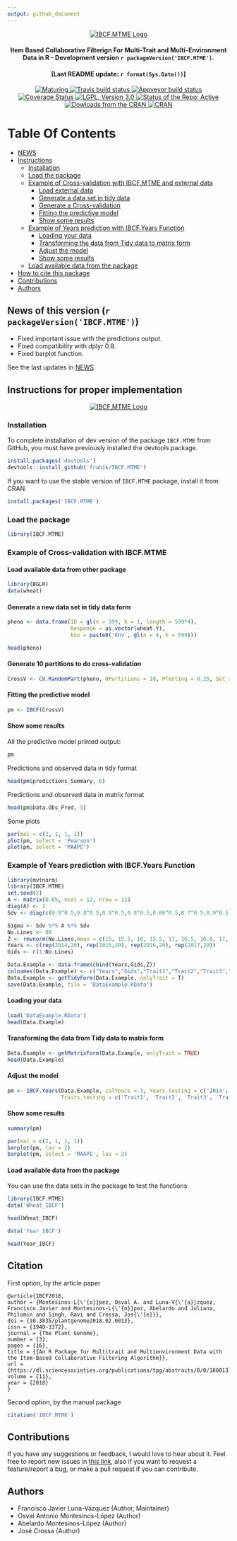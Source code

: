 ```yaml
---
output: github_document
---
```


<p align="center">
  <a href="https://github.com/frahik/IBCF.MTME">
    <img src="Logo.png" alt="IBCF.MTME Logo"/>
  </a>
  <h4 align="center">
    **I**tem **B**ased **C**ollaborative **F**ilterign For **M**ulti-**T**rait and **M**ulti-**E**nvironment Data in R  - Development version `r packageVersion('IBCF.MTME')`.
  </h4>
  <h4 align="center">
    [Last README update: `r format(Sys.Date())`]
  </h4>
  
  <p align="center">
  <a href="https://www.tidyverse.org/lifecycle/#maturing">
    <img src="https://img.shields.io/badge/lifecycle-maturing-blue.svg" alt="Maturing"> </a>
  <a href="https://travis-ci.org/frahik/IBCF.MTME">
    <img src="https://travis-ci.org/frahik/IBCF.MTME.svg?branch=master" alt="Travis build status"> </a> 
  <a href="https://ci.appveyor.com/project/frahik/ibcf-mtme">
    <img src="https://ci.appveyor.com/api/projects/status/xvfx0ch4vbyko1fs?svg=true" alt="Appveyor build status"> </a> 
  <a href='https://coveralls.io/github/frahik/IBCF.MTME?branch=master'>
    <img src='https://coveralls.io/repos/github/frahik/IBCF.MTME/badge.svg?branch=master' alt='Coverage Status' /> </a> 
  <a href="https://www.gnu.org/licenses/lgpl-3.0">
    <img src="https://img.shields.io/badge/License-LGPL%20v3-blue.svg" alt="LGPL, Version 3.0"> </a> 
  <a href="http://www.repostatus.org/#active">
    <img src="http://www.repostatus.org/badges/latest/active.svg" alt="Status of the Repo: Active"> </a>
  <a href="">
    <img src="http://cranlogs.r-pkg.org/badges/IBCF.MTME" alt="Dowloads from the CRAN"> </a> 
  <a href="https://cran.r-project.org/package=IBCF.MTME">
    <img src="http://www.r-pkg.org/badges/version-ago/IBCF.MTME" alt="CRAN"> </a>
  </p>
</p>

# Table Of Contents
  - [NEWS](#news)
  - [Instructions](#instructions)
    - [Installation](#install)
    - [Load the package](#package)
    - [Example of Cross-validation with IBCF.MTME and external data](#example1)
      - [Load external data](#external-data)
      - [Generate a data set in tidy data](#generate-tidydata)
      - [Generate a Cross-validation](#generate-crossvalidation)
      - [Fitting the predictive model](#fit-model)
      - [Show some results](#results)
    - [Example of Years prediction with IBCF.Years Function](#example2)
      - [Loading your data](#external-data2)
      - [Transforming the data from Tidy data to matrix form](#generate-matrixform)
      - [Adjust the model](#adjust-model)
      - [Show some results](#results)
    - [Load available data from the package](#load-data)
  - [How to cite this package](#cite)
  - [Contributions](#contributions)
  - [Authors](#authors)

<h2 id="news">
  News of this version (`r packageVersion('IBCF.MTME')`)
</h2>

* Fixed important issue with the predictions output.
* Fixed compatibility with dplyr 0.8.
* Fixed barplot function.

See the last updates in [NEWS](NEWS.md).

<h2 id="instructions">
  Instructions for proper implementation
</h2>

<p align="center">
  <a href="https://github.com/frahik/IBCF.MTME">
    <img src="IBCF_HowAnalyzeYourData.png" alt="IBCF.MTME Logo"/>
  </a>
</p>

<h3 id="install">
  Installation
</h3>

To complete installation of dev version of the package `IBCF.MTME` from GitHub, you must have previously installed the devtools package.

```r
install.packages('devtools')
devtools::install_github('frahik/IBCF.MTME')
```

If you want to use the stable version of `IBCF.MTME` package, install it from CRAN.

```r
install.packages('IBCF.MTME')
```

<h3 id="package">
  Load the package
</h3>

```r
library(IBCF.MTME)
```

<h3 id="example1">
  Example of Cross-validation with IBCF.MTME
</h3>

<h4 id="external-data">
  Load available data from other package
</h4>
 
```r
library(BGLR)
data(wheat)
```

<h4 id="generate-tidydata">
  Generate a new data set in tidy data form
</h4>

```r
pheno <- data.frame(ID = gl(n = 599, k = 1, length = 599*4),
                    Response = as.vector(wheat.Y),
                    Env = paste0('Env', gl(n = 4, k = 599)))

head(pheno)
```

<h4 id="generate-crossvalidation">
  Generate 10 partitions to do cross-validation
</h4>

```r
CrossV <- CV.RandomPart(pheno, NPartitions = 10, PTesting = 0.25, Set_seed = 123)
```

<h4 id="fit-model">
  Fitting the predictive model
</h4>

```r
pm <- IBCF(CrossV)
```

<h4 id="results">
  Show some results
</h4>

All the predictive model printed output:

```r
pm
```

Predictions and observed data in tidy format
```r
head(pm$predictions_Summary, 6)
```

Predictions and observed data in matrix format
```r
head(pm$Data.Obs_Pred, 5)
```

Some plots

```r
par(mai = c(2, 1, 1, 1))
plot(pm, select = 'Pearson')
plot(pm, select = 'MAAPE')
```

<h3 id="example2">
  Example of Years prediction with IBCF.Years Function
</h3>


```r
library(mvtnorm)
library(IBCF.MTME)
set.seed(2)
A <- matrix(0.65, ncol = 12, nrow = 12)
diag(A) <- 1
Sdv <- diag(c(0.9^0.5,0.8^0.5,0.9^0.5,0.8^0.5,0.86^0.5,0.7^0.5,0.9^0.5,0.8^0.5,0.9^0.5,0.7^0.5,0.7^0.5,0.85^0.5))

Sigma <- Sdv %*% A %*% Sdv
No.Lines <- 80
Z <- rmvnorm(No.Lines,mean = c(15, 15.5, 16, 15.5, 17, 16.5, 16.0, 17, 16.6, 18, 16.3, 18), sigma = Sigma)
Years <- c(rep(2014,20), rep(2015,20), rep(2016,20), rep(2017,20))
Gids <- c(1:No.Lines)

Data.Example <- data.frame(cbind(Years,Gids,Z))
colnames(Data.Example) <- c("Years","Gids","Trait1","Trait2","Trait3","Trait4","Trait5","Trait6","Trait7","Trait8","Trait9","Trait10","Trait11","Trait12")
Data.Example <- getTidyForm(Data.Example, onlyTrait = T)
save(Data.Example, file = 'DataExample.RData')
```

<h4 id="external-data2">
  Loading your data
</h4>

```r
load('DataExample.RData')
head(Data.Example)
```

<h4 id="generate-matrixform">
  Transforming the data from Tidy data to matrix form
</h4>

```r
Data.Example <- getMatrixForm(Data.Example, onlyTrait = TRUE)
head(Data.Example)
```

<h4 id="adjust-model">
  Adjust the model
</h4>

```r
pm <- IBCF.Years(Data.Example, colYears = 1, Years.testing = c('2014', '2015', '2016'),
                 Traits.testing = c('Trait1', 'Trait2', 'Trait3', 'Trait4', "Trait5"))
```

<h4 id="results2">
  Show some results
</h4>

```r
summary(pm)

par(mai = c(2, 1, 1, 1))
barplot(pm, las = 2)
barplot(pm, select = 'MAAPE', las = 2)
```

<h4 id="load-data">
  Load available data from the package
</h4>

You can use the data sets in the package to test the functions
```r
library(IBCF.MTME)
data('Wheat_IBCF')

head(Wheat_IBCF)
```

```r
data('Year_IBCF')

head(Year_IBCF)
```

<h2 id="cite">
  Citation
</h2>

First option, by the article paper

```
@article{IBCF2018,
author = {Montesinos-L{\'{o}}pez, Osval A. and Luna-V{\'{a}}zquez, Francisco Javier and Montesinos-L{\'{o}}pez, Abelardo and Juliana, Philomin and Singh, Ravi and Crossa, Jos{\'{e}}},
doi = {10.3835/plantgenome2018.02.0013},
issn = {1940-3372},
journal = {The Plant Genome},
number = {3},
pages = {16},
title = {{An R Package for Multitrait and Multienvironment Data with the Item-Based Collaborative Filtering Algorithm}},
url = {https://dl.sciencesocieties.org/publications/tpg/abstracts/0/0/180013},
volume = {11},
year = {2018}
}
```

Second option, by the manual package
```r
citation('IBCF.MTME')
```

<h2 id="contributions">
  Contributions
</h2>

If you have any suggestions or feedback, I would love to hear about it. Feel free to report new issues in [this link](https://github.com/frahik/IBCF.MTME/issues/new), also if you want to request a feature/report a bug, or make a pull request if you can contribute.

<h2 id="authors">
  Authors
</h2>

 - Francisco Javier Luna-Vázquez (Author, Maintainer)
 - Osval Antonio Montesinos-López (Author)
 - Abelardo Montesinos-López (Author)
 - José Crossa (Author)
 

